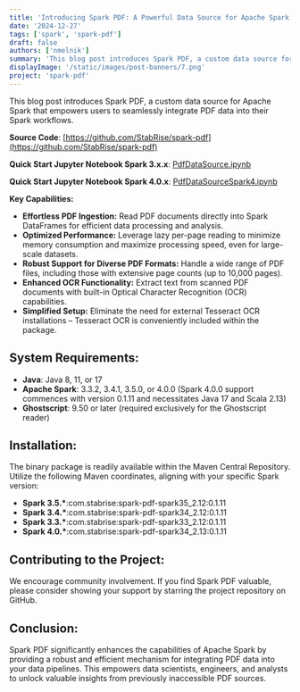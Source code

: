 ```yaml
---
title: 'Introducing Spark PDF: A Powerful Data Source for Apache Spark'
date: '2024-12-27'
tags: ['spark', 'spark-pdf']
draft: false
authors: ['nmelnik']
summary: 'This blog post introduces Spark PDF, a custom data source for Apache Spark that empowers users to seamlessly integrate PDF data into their Spark workflows.'
displayImage: '/static/images/post-banners/7.png'
project: 'spark-pdf'
---
```


This blog post introduces Spark PDF, a custom data source for Apache Spark that empowers users to seamlessly integrate PDF data into their Spark workflows.

**Source Code**: [https://github.com/StabRise/spark-pdf](https://github.com/StabRise/spark-pdf)

**Quick Start Jupyter Notebook Spark 3.x.x**: [PdfDataSource.ipynb](https://github.com/StabRise/spark-pdf/blob/main/examples/PdfDataSource.ipynb)

**Quick Start Jupyter Notebook Spark 4.0.x**: [PdfDataSourceSpark4.ipynb](https://github.com/StabRise/spark-pdf/blob/main/examples/PdfDataSourceSpark4.ipynb)

**Key Capabilities:**

 - **Effortless PDF Ingestion:** Read PDF documents directly into Spark DataFrames for efficient data processing and analysis.
 - **Optimized Performance:** Leverage lazy per-page reading to minimize memory consumption and maximize processing speed, even for large-scale datasets.
 - **Robust Support for Diverse PDF Formats:** Handle a wide range of PDF files, including those with extensive page counts (up to 10,000 pages).
 - **Enhanced OCR Functionality:** Extract text from scanned PDF documents with built-in Optical Character Recognition (OCR) capabilities.
 - **Simplified Setup:** Eliminate the need for external Tesseract OCR installations – Tesseract OCR is conveniently included within the package.

## System Requirements:
 - **Java**: Java 8, 11, or 17
 - **Apache Spark**: 3.3.2, 3.4.1, 3.5.0, or 4.0.0 (Spark 4.0.0 support commences with version 0.1.11 and necessitates Java 17 and Scala 2.13)
 - **Ghostscript**: 9.50 or later (required exclusively for the Ghostscript reader)

## Installation:

The binary package is readily available within the Maven Central Repository. Utilize the following Maven coordinates, aligning with your specific Spark version:

 - __Spark 3.5.*__:com.stabrise:spark-pdf-spark35_2.12:0.1.11
 - __Spark 3.4.*__:com.stabrise:spark-pdf-spark34_2.12:0.1.11
 - __Spark 3.3.*__:com.stabrise:spark-pdf-spark33_2.12:0.1.11
 - __Spark 4.0.*__:com.stabrise:spark-pdf-spark34_2.13:0.1.11

## Contributing to the Project:

We encourage community involvement. If you find Spark PDF valuable, please consider showing your support by starring the project repository on GitHub.

## Conclusion:

Spark PDF significantly enhances the capabilities of Apache Spark by providing a robust and efficient mechanism for integrating PDF data into your data pipelines. This empowers data scientists, engineers, and analysts to unlock valuable insights from previously inaccessible PDF sources.
